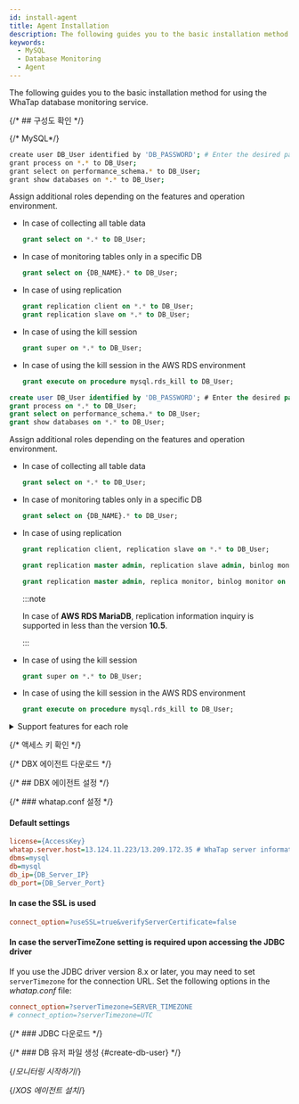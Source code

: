 ```yaml
---
id: install-agent
title: Agent Installation
description: The following guides you to the basic installation method for using the WhaTap database monitoring service.
keywords:
  - MySQL
  - Database Monitoring
  - Agent
---
```



The following guides you to the basic installation method for using the WhaTap database monitoring service.


<Agentsignupguide />

<Youtube ko='e_UpCgapfQY' en='MIo3HRIOt8M' ja='MIo3HRIOt8M' />


<Createprojectv2 />

{/* ## 구성도 확인 */}

<CheckType />


<Dbcreatemonitoringaccount />

{/* MySQL*/}

<Tabs groupId="mysql-db">
<TabItem value="mysql" label="MySQL">

```bash
create user DB_User identified by 'DB_PASSWORD'; # Enter the desired password.
grant process on *.* to DB_User;
grant select on performance_schema.* to DB_User;
grant show databases on *.* to DB_User;
```

Assign additional roles depending on the features and operation environment.

- In case of collecting all table data

  ```sql
  grant select on *.* to DB_User;
  ```

- In case of monitoring tables only in a specific DB

  ```sql
  grant select on {DB_NAME}.* to DB_User;
  ```

- In case of using replication

  ```sql
  grant replication client on *.* to DB_User;
  grant replication slave on *.* to DB_User;
  ```

- In case of using the kill session

  ```sql
  grant super on *.* to DB_User;
  ```

- In case of using the kill session in the AWS RDS environment

  ```sql
  grant execute on procedure mysql.rds_kill to DB_User;
  ```

</TabItem>
<TabItem value="mariadb" label="MariaDB">

```sql
create user DB_User identified by 'DB_PASSWORD'; # Enter the desired password.
grant process on *.* to DB_User;
grant select on performance_schema.* to DB_User;
grant show databases on *.* to DB_User;
```

Assign additional roles depending on the features and operation environment.

- In case of collecting all table data

  ```sql
  grant select on *.* to DB_User;
  ```

- In case of monitoring tables only in a specific DB

  ```sql
  grant select on {DB_NAME}.* to DB_User;
  ```

- In case of using replication

  ```sql title="below MariaDB 10.5.1"
  grant replication client, replication slave on *.* to DB_User;
  ```

  ```sql title="MariaDB 10.5.2 ~ 10.5.8"
  grant replication master admin, replication slave admin, binlog monitor on *.* to DB_User;
  ```

  ```sql title="MariaDB 10.5.9 or later"
  grant replication master admin, replica monitor, binlog monitor on *.* to DB_User;
  ```

  :::note

  In case of **AWS RDS MariaDB**, replication information inquiry is supported in less than the version **10.5**.

  :::

- In case of using the kill session

  ```sql
  grant super on *.* to DB_User;
  ```

- In case of using the kill session in the AWS RDS environment

  ```sql
  grant execute on procedure mysql.rds_kill to DB_User;
  ```

</TabItem>
</Tabs>

<details>

<summary>Support features for each role</summary>

The roles other than the **Default role** do not need to be assigned depending on the environment. However, some functions may not work.

<div className="c4-5-30-25-40">

| Role         | command                                                                                         | Menu and feature                                                                                                                                      | Details                                                                                                                                                     |
| ------------ | ----------------------------------------------------------------------------------------------- | ----------------------------------------------------------------------------------------------------------------------------------------------------- | ----------------------------------------------------------------------------------------------------------------------------------------------------------- |
| Default role | `grant process on *.* to whatap;`                                                               | Active session collection / <Cmdname sid="side_dbLockTree" className="uitext" /> / <Cmdname sid="side_deadLock" className="uitext" />                 | This role to display thread information belonging to another account performs `show engine`.                                                                |
| \^           | <code>grant select on <span className="vslow">performance_schema.*</span> to whatap;</code>     | Active session collection / <Cmdname sid="side_dbLockTree" className="uitext" /> / <Cmdname sid="TTL06865" className="uitext" />                      | When granting individual roles, see the following table                                                                                                     |
| \^           | `grant show databases on *.* to whatap;`                                                        | <Cmdname sid="side_instanceList" className="uitext" />, etc.                                                                                          | It displays the database name.                                                                                                                              |
| Role details | `grant select on *.* to whatap;`<br/>or<br/>`grant select on {DB_NAME}.{TABLE_NAME} to whatap;` | <Cmdname sid="side_dbSize" className="uitext" /> / <Cmdname sid="side_tableInfo" className="uitext" /> / <UI>Object detail</UI> / Searching a plan    | MySQL does not support <Cmdname sid="side_dbSize" className="uitext" />, Object detail, and plan query features if it has no **SELECT** role for the table. |
| replication  | `grant replication client on *.* to whatap;`                                                    | Displaying the <Cmdname sid="side_instanceList" className="uitext" />'s <span class='mark instance'>S</span> / Collecting the replication information | `SHOW MASTER STATUS`, `SHOW SLAVE STATUS`                                                                                                                   |
| \^           | `grant replication slave on *.* to whatap;`                                                     | Displaying the <Cmdname sid="side_instanceList" className="uitext" />'s <span class='mark master'>M</span> / Collecting the replication information   | `SHOW SLAVE HOSTS`                                                                                                                                          |
| Session Kill | `grant super on *.* to whatap;`                                                                 | Session kill feature in the active session list                                                                                                       | It terminates the thread belonging to another account.                                                                                                      |
| \^           | `grant execute on procedure mysql.rds_kill to DB_User;`                                         | Session kill feature in case of AWS RDS                                                                                                               | -                                                                                                                                                           |

</div>

Instead of <code><span className="vslow">performance_schema.*</span></code>, you can grant the following roles individually.

<div className="c3-3">

| Role                                                            | command                                                        | Remarks                    |
| --------------------------------------------------------------- | -------------------------------------------------------------- | -------------------------- |
| <Cmdname sid="active_sessions" /> / <Cmdname sid="lock_tree" /> | `performance_schema.data_lock_waits`                           | Starting from MySQL 8      |
| \^                                                              | `performance_schema.data_locks`                                | \^                         |
| \^                                                              | `performance_schema.threads`                                   | -                          |
| \^                                                              | `performance_schema.metadata_locks`                            | Starting from MariaDB 10.5 |
| Wait event information                                          | `performance_schema.events_waits_summary_global_by_event_name` | -                          |
| SQL statistical information                                     | `performance_schema.events_statements_summary_by_digest`       | -                          |
| Wait metric name                                                | `performance_schema.setup_instruments`                         | -                          |

</div>

</details>

{/* 액세스 키 확인 */}

<Accesskeyv2 />

{/* DBX 에이전트 다운로드 */}

<DownloadDBXagent />

{/* ## DBX 에이전트 설정 */}

<SettingsDBXagent />

{/* ### whatap.conf 설정 */}

<Whatapconf />

#### Default settings

```ini title='whatap.conf'
license={AccessKey}
whatap.server.host=13.124.11.223/13.209.172.35 # WhaTap server information
dbms=mysql
db=mysql
db_ip={DB_Server_IP}
db_port={DB_Server_Port} 
```

#### In case the SSL is used

```ini title="whatap.conf"
connect_option=?useSSL=true&verifyServerCertificate=false
```

#### In case the serverTimeZone setting is required upon accessing the JDBC driver

If you use the JDBC driver version 8.x or later, you may need to set `serverTimezone` for the connection URL. Set the following options in the *whatap.conf* file:

```ini title="whatap.conf"
connect_option=?serverTimezone=SERVER_TIMEZONE
# connect_option=?serverTimezone=UTC
```

{/* ### JDBC 다운로드 */}

<JDBCDownload />

{/* ### DB 유저 파일 생성 {#create-db-user} */}

<DBuserDesc level={3} />


<Dbcreatedbuserfilebody />

{/*모니터링 시작하기*/}

<Dbrunagent />

{/*XOS 에이전트 설치*/}

<Dbinstallxosagent />


<NextStep />
